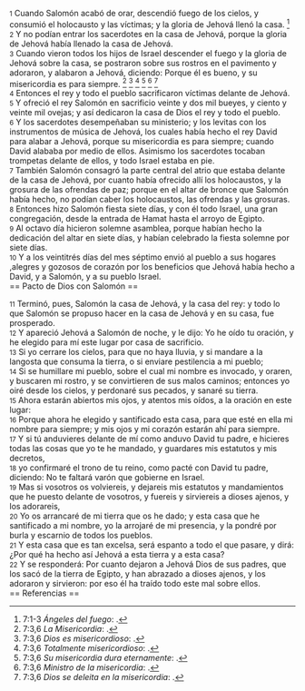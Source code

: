 {{anchor|1}} <small>1</small> Cuando Salomón acabó de orar, descendió fuego de los cielos, y consumió el holocausto y las víctimas; y la gloria de Jehová llenó la casa. <ref>7:1-3 ''Ángeles del fuego'': {{lib|LU|85|4|2}}.</ref><br>
{{anchor|2}} <small>2</small> Y no podían entrar los sacerdotes en la casa de Jehová, porque la gloria de Jehová había llenado la casa de Jehová.<br>
{{anchor|3}} <small>3</small> Cuando vieron todos los hijos de Israel descender el fuego y la gloria de Jehová sobre la casa, se postraron sobre sus rostros en el pavimento y adoraron, y alabaron a Jehová,  diciendo: Porque él es bueno, y su misericordia es para siempre. <ref>7:3,6 ''La Misericordia'': {{lib|LU|131|10|6}}.</ref> <ref>7:3,6 ''Dios es misericordioso'': {{lib|LU|2|5|7}}.</ref> <ref>7:3,6 ''Totalmente misericordioso'': {{lib|LU|142|3|7}}.</ref> <ref>7:3,6 ''Su misericordia dura eternamente'': {{lib|LU|2|4|1}}.</ref> <ref>7:3,6 ''Ministro de la misericordia'': {{lib|LU|6|3|2}}.</ref> <ref>7:3,6 ''Dios se deleita en la misericordia'': {{lib|LU|143|1|6}}.</ref><br>
{{anchor|4}} <small>4</small> Entonces el rey y todo el pueblo sacrificaron víctimas delante de Jehová.<br>
{{anchor|5}} <small>5</small> Y ofreció el rey Salomón en sacrificio veinte y dos mil bueyes, y ciento y veinte mil ovejas; y así dedicaron la casa de Dios el rey y todo el pueblo.<br>
{{anchor|6}} <small>6</small> Y los sacerdotes desempeñaban su ministerio; y los levitas con los instrumentos de música de Jehová, los cuales había hecho el rey David para alabar a Jehová, porque su misericordia es para siempre; cuando David alababa por medio de ellos. Asimismo los sacerdotes tocaban trompetas delante de ellos, y todo Israel estaba en pie.<br>
{{anchor|7}} <small>7</small> También Salomón consagró la parte central del atrio que estaba delante de la casa de Jehová, por cuanto había ofrecido allí los holocaustos, y la grosura de las ofrendas de paz; porque en el altar de bronce que Salomón había hecho, no podían caber los holocaustos, las ofrendas  y las grosuras.<br>
{{anchor|8}} <small>8</small> Entonces hizo Salomón fiesta siete días, y con él todo Israel, una gran congregación, desde la entrada de Hamat hasta el arroyo de Egipto.<br>
{{anchor|9}} <small>9</small> Al octavo día hicieron solemne asamblea, porque habían hecho la dedicación del altar en siete días, y habían celebrado la fiesta solemne por siete días.<br>
{{anchor|10}} <small>10</small> Y  a  los veintitrés días del mes séptimo envió al pueblo  a  sus hogares ,alegres y gozosos de corazón por los beneficios que Jehová había hecho  a  David, y  a  Salomón, y  a  su pueblo Israel.<br>
== Pacto de Dios con Salomón ==

{{anchor|11}} <small>11</small> Terminó, pues, Salomón la casa de Jehová, y la casa del rey: y todo lo que Salomón se propuso hacer en la casa de Jehová y en su casa, fue prosperado.<br>
{{anchor|12}} <small>12</small> Y apareció Jehová a Salomón de noche, y le dijo: Yo he oído tu oración, y he elegido para mí este lugar por casa de sacrificio.<br>
{{anchor|13}} <small>13</small> Si yo cerrare los cielos, para que no haya lluvia, y si mandare a la langosta que consuma la tierra, o si enviare pestilencia a mi pueblo;<br>
{{anchor|14}} <small>14</small> Si se humillare mi pueblo, sobre el cual mi nombre es invocado, y oraren, y buscaren mi rostro, y se convirtieren de sus malos caminos; entonces yo oiré desde los cielos, y perdonaré sus pecados, y sanaré su tierra.<br>
{{anchor|15}} <small>15</small> Ahora estarán abiertos mis ojos, y atentos mis oídos, a la oración en este lugar:<br>
{{anchor|16}} <small>16</small> Porque ahora he elegido y santificado esta casa, para que esté en ella mi nombre para siempre; y mis ojos y mi corazón estarán ahí para siempre.<br>
{{anchor|17}} <small>17</small> Y si tú anduvieres delante de mí como anduvo David tu padre, e hicieres todas las cosas que yo te he mandado, y guardares mis estatutos y mis decretos,<br>
{{anchor|18}} <small>18</small> yo confirmaré el trono de tu reino, como pacté con David tu padre, diciendo: No te faltará varón que gobierne en Israel.<br>
{{anchor|19}} <small>19</small> Mas si vosotros os volviereis, y dejareis mis estatutos y mandamientos que he puesto delante de vosotros, y fuereis y sirviereis a dioses ajenos, y los adorareis,<br>
{{anchor|20}} <small>20</small> Yo os arrancaré de mi tierra que os he dado; y esta casa que he santificado a mi nombre, yo la arrojaré de mi presencia, y la pondré por burla y escarnio de todos los pueblos.<br>
{{anchor|21}} <small>21</small> Y esta casa que es tan excelsa, será espanto a todo el que pasare, y dirá: ¿Por qué ha hecho así Jehová a esta tierra y a esta casa?<br>
{{anchor|22}} <small>22</small> Y se responderá: Por cuanto dejaron a Jehová Dios de sus padres, que los sacó de la tierra de Egipto, y han abrazado a dioses ajenos, y los adoraron y sirvieron: por eso él ha traído todo este mal sobre ellos.<br>
== Referencias ==

<references />
